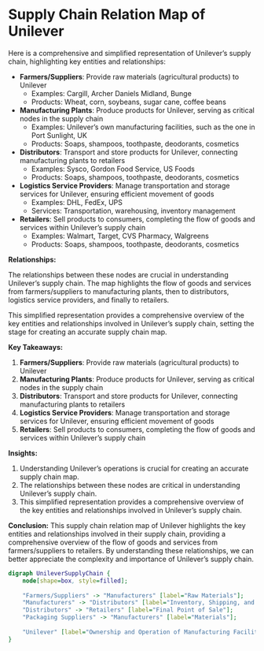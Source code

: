 **Supply Chain Relation Map of Unilever**
=====================================================

Here is a comprehensive and simplified representation of Unilever's supply chain, highlighting key entities and relationships:

* **Farmers/Suppliers**: Provide raw materials (agricultural products) to Unilever
	+ Examples: Cargill, Archer Daniels Midland, Bunge
	+ Products: Wheat, corn, soybeans, sugar cane, coffee beans

* **Manufacturing Plants**: Produce products for Unilever, serving as critical nodes in the supply chain
	+ Examples: Unilever's own manufacturing facilities, such as the one in Port Sunlight, UK
	+ Products: Soaps, shampoos, toothpaste, deodorants, cosmetics

* **Distributors**: Transport and store products for Unilever, connecting manufacturing plants to retailers
	+ Examples: Sysco, Gordon Food Service, US Foods
	+ Products: Soaps, shampoos, toothpaste, deodorants, cosmetics

* **Logistics Service Providers**: Manage transportation and storage services for Unilever, ensuring efficient movement of goods
	+ Examples: DHL, FedEx, UPS
	+ Services: Transportation, warehousing, inventory management

* **Retailers**: Sell products to consumers, completing the flow of goods and services within Unilever's supply chain
	+ Examples: Walmart, Target, CVS Pharmacy, Walgreens
	+ Products: Soaps, shampoos, toothpaste, deodorants, cosmetics

**Relationships:**

The relationships between these nodes are crucial in understanding Unilever's supply chain. The map highlights the flow of goods and services from farmers/suppliers to manufacturing plants, then to distributors, logistics service providers, and finally to retailers.

This simplified representation provides a comprehensive overview of the key entities and relationships involved in Unilever's supply chain, setting the stage for creating an accurate supply chain map.

**Key Takeaways:**

1. **Farmers/Suppliers**: Provide raw materials (agricultural products) to Unilever
2. **Manufacturing Plants**: Produce products for Unilever, serving as critical nodes in the supply chain
3. **Distributors**: Transport and store products for Unilever, connecting manufacturing plants to retailers
4. **Logistics Service Providers**: Manage transportation and storage services for Unilever, ensuring efficient movement of goods
5. **Retailers**: Sell products to consumers, completing the flow of goods and services within Unilever's supply chain

**Insights:**

1. Understanding Unilever's operations is crucial for creating an accurate supply chain map.
2. The relationships between these nodes are critical in understanding Unilever's supply chain.
3. This simplified representation provides a comprehensive overview of the key entities and relationships involved in Unilever's supply chain.

**Conclusion:**
This supply chain relation map of Unilever highlights the key entities and relationships involved in their supply chain, providing a comprehensive overview of the flow of goods and services from farmers/suppliers to retailers. By understanding these relationships, we can better appreciate the complexity and importance of Unilever's supply chain.


```dot
digraph UnileverSupplyChain {
    node[shape=box, style=filled];
    
    "Farmers/Suppliers" -> "Manufacturers" [label="Raw Materials"];
    "Manufacturers" -> "Distributors" [label="Inventory, Shipping, and Storage"];
    "Distributors" -> "Retailers" [label="Final Point of Sale"];
    "Packaging Suppliers" -> "Manufacturers" [label="Materials"];
    
    "Unilever" [label="Ownership and Operation of Manufacturing Facilities vs. Contracting with Third-Party Manufacturers"];
}

```